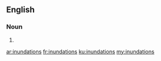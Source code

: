 ==English==

===Noun===
{{head|en|plural}}

# {{plural of|inundation|lang=en|nocat=1}}

[[ar:inundations]]
[[fr:inundations]]
[[ku:inundations]]
[[my:inundations]]